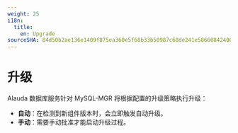 ```yaml
---
weight: 25
i18n:
  title:
    en: Upgrade
sourceSHA: 84d50b2ae136e1409f875ea360e5f68b33b50987c68de241e5866084240083e0
---
```


# 升级

Alauda 数据库服务针对 MySQL-MGR 将根据配置的升级策略执行升级：

- **自动**：在检测到新组件版本时，会立即触发自动升级。
- **手动**：需要手动批准才能启动升级过程。
